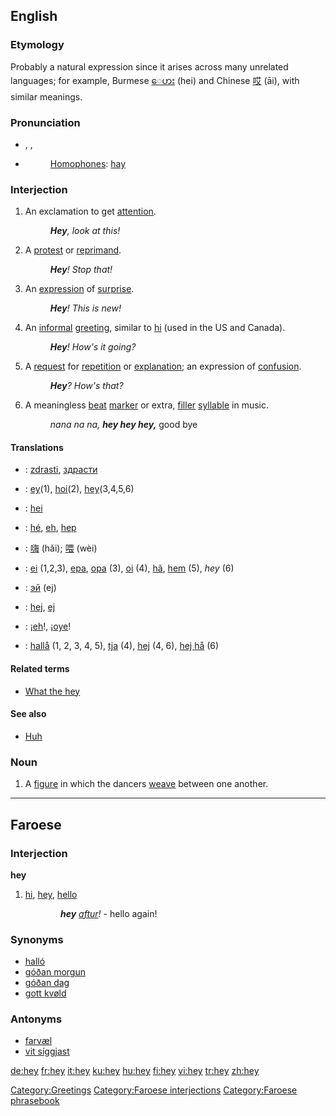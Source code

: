 ==English==

{{wikipedia}}

===Etymology===
Probably a natural expression since it arises across many unrelated languages; for example, Burmese [[ေဟး]] (hei) and Chinese [[哎]] (āi), with similar meanings.

===Pronunciation===
*{{enPR|hā}}, {{IPA|/heɪ/}}, {{SAMPA|/heI/}}
*{{audio|en-us-hey.ogg|Audio (US)}}
*:[[Homophones]]: [[hay]]
*:{{rhymes|eɪ}}

===Interjection===
{{en-intj}}

# An exclamation to get [[attention]].
#: '''''Hey''', look at this!''
# A [[protest]] or [[reprimand]].
#: '''''Hey'''! Stop that!''
# An [[expression]] of [[surprise]].
#: '''''Hey'''! This is new!''
# An [[informal]] [[greeting]], similar to [[hi]] (used in the US and Canada).
#: '''''Hey'''! How's it going?''
# A [[request]] for [[repetition]] or [[explanation]]; an expression of [[confusion]].
#: '''''Hey'''?  How's that?''
# A meaningless [[beat]] [[marker]] or extra, [[filler]] [[syllable]] in music.
#: ''nana na na, '''hey hey hey,''''' good bye

====Translations====
{{checktrans-top}}
*{{ttbc|Bulgarian}}: [[zdrasti]], [[здрасти]]
*{{ttbc|Dutch}}: [[ey]](1), [[hoi]](2), [[hey]](3,4,5,6)
*{{ttbc|Finnish}}: [[hei]]
*{{ttbc|French}}: [[hé]], [[eh]], [[hep]]
{{checktrans-mid}}
*{{ttbc|Mandarin Chinese}}: [[嗨]] (hǎi); [[喂]] (wèi)
*{{ttbc|Portuguese}}: [[ei]] (1,2,3), [[epa]], [[opa]] (3), [[oi]] (4), [[hã]], [[hem]] (5), ''hey'' (6)
*{{ttbc|Russian}}: [[эй]] (ej)
*{{ttbc|Slovene}}: [[hej]], [[ej]]
*{{ttbc|Spanish}}: ¡[[eh]]!, ¡[[oye]]!
*{{ttbc|Swedish}}: [[hallå]] (1, 2, 3, 4, 5), [[tja]] (4), [[hej]] (4, 6), [[hej hå]] (6)
{{checktrans-bottom}}

====Related terms====
*[[What the hey]]

====See also====
*[[huh|Huh]]

===Noun===
{{en-noun|-}}

# {{context|country dancing}} A [[figure]] in which the dancers [[weave]] between one another.

[[Category:Greetings]]

----

==Faroese==

===Interjection===
'''hey'''

# [[hi]], [[hey]], [[hello]]
::'''''hey''' [[aftur]]!'' - hello again!

===Synonyms===
*[[halló]]
*[[góðan morgun]]
*[[góðan dag]]
*[[gott kvøld]]

===Antonyms===
*[[farvæl]]
*[[vit síggjast]]

[[Category:Faroese interjections]]
[[Category:Faroese phrasebook]]

[[de:hey]]
[[fr:hey]]
[[it:hey]]
[[ku:hey]]
[[hu:hey]]
[[fi:hey]]
[[vi:hey]]
[[tr:hey]]
[[zh:hey]]